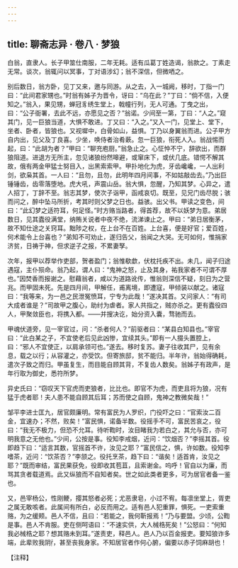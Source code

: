 ```yaml
---
---
---
```

title: 聊斋志异 · 卷八 · 梦狼
---

白翁，直隶人。长子甲筮仕南服，二年无耗。适有瓜葛丁姓造谒，翁款之。丁素走无常。谈次，翁辄问以冥事，丁对语涉幻；翁不深信，但微哂之。

别后数日，翁方卧，见丁又来，邀与同游。从之去，入一城阙，移时，丁指一门曰：“此间君家甥也。”时翁有姊子为晋令，讶曰：“乌在此？”丁曰：“倘不信，入便知之。”翁入，果见甥，蝉冠豸绣生堂上，戟幢行列，无人可通。丁曳之出，曰：“公子衙署，去此不远，亦愿见之否？”翁诺。少间至一第，丁曰：“人之。”窥其门，见一巨狼当道，大惧不敢进。丁又曰：“入之。”又入一门，见堂上、堂下，坐者、卧者，皆狼也。又视墀中，白骨如山，益惧。丁乃以身翼翁而进。公子甲方自内出，见父及丁良喜。少坐，唤侍者治肴蔌。忽一巨狼，衔死人入。翁战惕而起，曰：“此胡为者？”甲曰：“聊充庖厨。”翁急止之。心怔忡不宁，辞欲出，而群狼阻道。进退方无所主，忽见诸狼纷然嗥避，或窜床下，或伏几底。错愕不解其故，俄有两金甲猛士努目入，出黑索索甲。甲扑地化为虎，牙齿巉巉，一人出利剑，欲枭其首。一人曰：“且勿，且勿，此明年四月间事，不如姑敲齿去。”乃出巨锤锤齿，齿零落堕地。虎大吼，声震山岳。翁大惧，忽醒，乃知其梦。心异之，遣人招丁，丁辞不至。翁志其梦，使次子诣甲，函戒哀切。既至，见兄门齿尽脱；骇而问之，醉中坠马所折，考其时则父梦之日也。益骇。出父书。甲读之变色，间曰：“此幻梦之适符耳，何足怪。”时方赂当路者，得首荐，故不以妖梦为意。弟居数日，见其蠹役满堂，纳贿关说者中夜不绝，流涕谏止之。甲曰：“弟日居衡茅，故不知仕途之关窍耳。黜陟之权，在上台不在百姓。上台喜，便是好官；爱百姓，何术能令上台喜也？”弟知不可劝止，遂归告父，翁闻之大哭。无可如何，惟捐家济贫，日祷于神，但求逆子之报，不累妻孥。

次年，报甲以荐举作吏部，贺者盈门；翁惟欷歔，伏枕托疾不出。未几，闻子归途遇寇，主仆殒命。翁乃起，谓人曰：“鬼神之怒，止及其身，祐我家者不可谓不厚也。”因焚香而报谢之。慰藉翁者，咸以为道路讹传，惟翁则深信不疑，刻日为之营兆。而甲固未死。先是四月间，甲解任，甫离境，即遭寇，甲倾装以献之。诸寇曰：“我等来，为一邑之民泄冤愤耳，宁专为此哉！”遂决其首。又问家人：“有司大成者谁是？”司故甲之腹心，助纣为虐者。家人共指之，贼亦杀之。更有蠹役四人，甲聚敛臣也，将携入都。——并搜决讫，始分资入囊，骛驰而去。

甲魂伏道旁，见一宰官过，问：“杀者何人？”前驱者曰：“某县白知县也。”宰官曰：“此白某之子，不宜使老后见此凶惨，宜续其头。”即有一人掇头置腔上，曰：“邪人不宜使正，以肩承领可也。”遂去。移时复苏。妻子往收其尸，见有余息，载之以行；从容灌之，亦受饮。但寄旅邸，贫不能归。半年许，翁始得确耗，遣次子致之而归。甲虽复生，而目能自顾其背，不复齿人数矣。翁姊子有政声，是年行取为御史，悉符所梦。

异史氏曰：“窃叹天下官虎而吏狼者，比比也。即官不为虎，而吏且将为狼，况有猛于虎者耶！夫人患不能自顾其后耳；苏而使之自顾，鬼神之教微矣哉！”

邹平李进士匡九，居官颇廉明。常有富民为人罗织，门役吓之曰：“官索汝二百金，宜速办；不然，败矣！”富民惧，诺备半数。役摇手不可，富民苦哀之，役曰：“我无不极力，但恐不允耳。待听鞫时，汝目睹我为若白之，其允与否，亦可明我意之无他也。”少间，公按是事。役知李戒烟，近问：“饮烟否？”李摇其首。役即趋下曰：“适言其数，官摇首不许，汝见之耶？”富民信之，惧，许如数。役知李嗜茶，近问：“饮茶否？”李颔之。役托烹茶，趋下曰：“谐矣！适首肯，汝见之耶？”既而审结，富民果获免，役即收其苞苴，且索谢金。呜呼！官自以为廉，而骂其贪者载道焉。此又纵狼而不自知者矣。世之如此类者更多，可为居官者备一鉴也。

又，邑宰杨公，性刚鲠，撄其怒者必死；尤恶隶皂，小过不宥。每凛坐堂上，胥吏之属无敢咳者。此属间有所白，必反而用之。适有邑人犯重罪，惧死。一吏索重赂，为之缓颊。邑人不信，且曰：“若能之，我何靳报焉！”乃与要盟。少顷，公鞫是事。邑人不肯服。吏在侧呵语曰：“不速实供，大人械梏死矣！”公怒曰：“何知我必械梏之耶？想其赂未到耳。”遂责吏，释邑人。邑人乃以百金报吏。要知狼诈多端，此辈败我阴，甚至丧我身家。不知居官者作何心腑，偏要以赤子饲麻胡也！

【注释】

